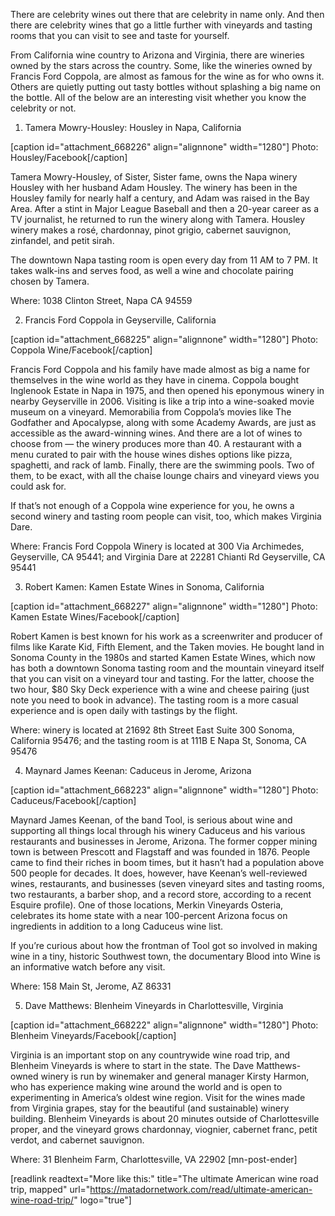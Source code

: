 There are celebrity wines out there that are celebrity in name only. And then there are celebrity wines that go a little further with vineyards and tasting rooms that you can visit to see and taste for yourself.

From California wine country to Arizona and Virginia, there are wineries owned by the stars across the country. Some, like the wineries owned by Francis Ford Coppola, are almost as famous for the wine as for who owns it. Others are quietly putting out tasty bottles without splashing a big name on the bottle. All of the below are an interesting visit whether you know the celebrity or not. 

1. Tamera Mowry-Housley: Housley in Napa, California

[caption id="attachment_668226" align="alignnone" width="1280"] Photo: Housley/Facebook[/caption] 

Tamera Mowry-Housley, of Sister, Sister fame, owns the Napa winery Housley with her husband Adam Housley. The winery has been in the Housley family for nearly half a century, and Adam was raised in the Bay Area. After a stint in Major League Baseball and then a 20-year career as a TV journalist, he returned to run the winery along with Tamera. Housley winery makes a rosé, chardonnay, pinot grigio, cabernet sauvignon, zinfandel, and petit sirah.

The downtown Napa tasting room is open every day from 11 AM to 7 PM. It takes walk-ins and serves food, as well a wine and chocolate pairing chosen by Tamera.

Where: 1038 Clinton Street, Napa CA 94559

2. Francis Ford Coppola in Geyserville, California

[caption id="attachment_668225" align="alignnone" width="1280"] Photo: Coppola Wine/Facebook[/caption]

Francis Ford Coppola and his family have made almost as big a name for themselves in the wine world as they have in cinema. Coppola bought Inglenook Estate in Napa in 1975, and then opened his eponymous winery in nearby Geyserville in 2006. Visiting is like a trip into a wine-soaked movie museum on a vineyard. Memorabilia from Coppola’s movies like The Godfather and Apocalypse, along with some Academy Awards, are just as accessible as the award-winning wines. And there are a lot of wines to choose from — the winery produces more than 40. A restaurant with a menu curated to pair with the house wines dishes options like pizza, spaghetti, and rack of lamb. Finally, there are the swimming pools. Two of them, to be exact, with all the chaise lounge chairs and vineyard views you could ask for.

If that’s not enough of a Coppola wine experience for you, he owns a second winery and tasting room people can visit, too, which makes Virginia Dare. 

Where: Francis Ford Coppola Winery is located at 300 Via Archimedes, Geyserville, CA 95441; and Virginia Dare at 22281 Chianti Rd Geyserville, CA 95441

3. Robert Kamen: Kamen Estate Wines in Sonoma, California

[caption id="attachment_668227" align="alignnone" width="1280"] Photo: Kamen Estate Wines/Facebook[/caption] 

Robert Kamen is best known for his work as a screenwriter and producer of films like Karate Kid, Fifth Element, and the Taken movies. He bought land in Sonoma County in the 1980s and started Kamen Estate Wines, which now has both a downtown Sonoma tasting room and the mountain vineyard itself that you can visit on a vineyard tour and tasting. For the latter, choose the two hour, $80 Sky Deck experience with a wine and cheese pairing (just note you need to book in advance). The tasting room is a more casual experience and is open daily with tastings by the flight. 

Where: winery is located at 21692 8th Street East Suite 300 Sonoma, California 95476; and the tasting room is at 111B E Napa St, Sonoma, CA 95476

4. Maynard James Keenan: Caduceus in Jerome, Arizona

[caption id="attachment_668223" align="alignnone" width="1280"] Photo: Caduceus/Facebook[/caption] 

Maynard James Keenan, of the band Tool, is serious about wine and supporting all things local through his winery Caduceus and his various restaurants and businesses in Jerome, Arizona. The former copper mining town is between Prescott and Flagstaff and was founded in 1876. People came to find their riches in boom times, but it hasn’t had a population above 500 people for decades. It does, however, have Keenan’s well-reviewed wines, restaurants, and businesses (seven vineyard sites and tasting rooms, two restaurants, a barber shop, and a record store, according to a recent Esquire profile). One of those locations, Merkin Vineyards Osteria, celebrates its home state with a near 100-percent Arizona focus on ingredients in addition to a long Caduceus wine list.

If you’re curious about how the frontman of Tool got so involved in making wine in a tiny, historic Southwest town, the documentary Blood into Wine is an informative watch before any visit.

Where: 158 Main St, Jerome, AZ 86331

5. Dave Matthews: Blenheim Vineyards in Charlottesville, Virginia

[caption id="attachment_668222" align="alignnone" width="1280"] Photo: Blenheim Vineyards/Facebook[/caption] 

Virginia is an important stop on any countrywide wine road trip, and Blenheim Vineyards is where to start in the state. The Dave Matthews-owned winery is run by winemaker and general manager Kirsty Harmon, who has experience making wine around the world and is open to experimenting in America’s oldest wine region. Visit for the wines made from Virginia grapes, stay for the beautiful (and sustainable) winery building. Blenheim Vineyards is about 20 minutes outside of Charlottesville proper, and the vineyard grows chardonnay, viognier, cabernet franc, petit verdot, and cabernet sauvignon. 

Where: 31 Blenheim Farm, Charlottesville, VA 22902 [mn-post-ender]

[readlink readtext="More like this:" title="The ultimate American wine road trip, mapped"  url="https://matadornetwork.com/read/ultimate-american-wine-road-trip/" logo="true"]
